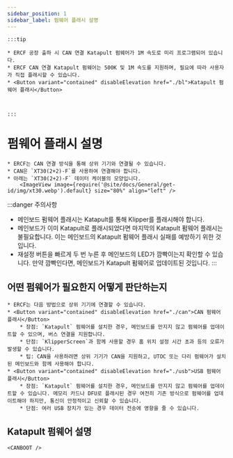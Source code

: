 ```yaml
---
sidebar_position: 1
sidebar_label: 펌웨어 플래시 설명
---
```







    :::tip

    * ERCF 공장 출하 시 CAN 연결 Katapult 펌웨어가 1M 속도로 미리 프로그램되어 있습니다.
    * ERCF CAN 연결 Katapult 펌웨어는 500K 및 1M 속도를 지원하며, 필요에 따라 사용자가 직접 플래시할 수 있습니다.
    * <Button variant="contained" disableElevation href="./bl">Katapult 펌웨어 플래시</Button>



    :::

# 펌웨어 플래시 설명

    * ERCF는 CAN 연결 방식을 통해 상위 기기와 연결될 수 있습니다.
    * CAN은 `XT30(2+2)-F`를 사용하여 연결해야 합니다.
    * 아래는 `XT30(2+2)-F` 데이터 케이블의 모양입니다.
        <ImageView image={require('@site/docs/General/get-id/img/xt30.webp').default} size="80%" align="left" />

:::danger 주의사항
* 메인보드 펌웨어 플래시는 Katapult를 통해 Klipper를 플래시해야 합니다.
* 메인보드가 이미 Katapult로 플래시되었다면 마지막의 Katapult 펌웨어 플래시는 불필요합니다. 이는 메인보드의 Katapult 펌웨어 플래시 실패를 예방하기 위한 것입니다.
* 재설정 버튼을 빠르게 두 번 누른 후 메인보드의 LED가 깜빡이는지 확인할 수 있습니다. 만약 깜빡인다면, 메인보드가 Katapult 펌웨어로 업데이트된 것입니다.
:::

## 어떤 펌웨어가 필요한지 어떻게 판단하는지

    * ERCF는 다음 방법으로 상위 기기에 연결할 수 있습니다.
    * <Button variant="contained" disableElevation href="./can">CAN 펌웨어 플래시</Button>
        * 장점: `Katapult` 펌웨어를 설치한 경우, 메인보드를 만지지 않고 펌웨어를 업데이트할 수 있으며, 버스 연결을 지원합니다.
        * 단점: `KlipperScreen`과 함께 사용할 경우 홈 위치 설정 시간 초과 등의 오류가 발생할 수 있습니다.
        * 팁: CAN을 사용하려면 상위 기기가 CAN을 지원하고, UTOC 또는 다리 펌웨어가 설치된 메인보드와 함께 사용해야 합니다.
    * <Button variant="contained" disableElevation href="./usb">USB 펌웨어 플래시</Button>
        * 장점: `Katapult` 펌웨어를 설치한 경우, 메인보드를 만지지 않고 펌웨어를 업데이트할 수 있습니다. 메모리 카드나 DFU로 플래시된 경우 여전히 기존 방식으로 펌웨어를 업데이트해야 하지만, 통신이 안정적이고 신뢰할 수 있습니다.
        * 단점: 여러 USB 장치가 있는 경우 데이터 전송에 영향을 줄 수 있습니다.

## Katapult 펌웨어 설명

    <CANBOOT />